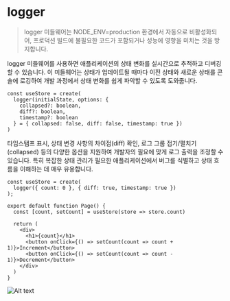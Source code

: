 # logger

> logger 미들웨어는 NODE_ENV=production 환경에서 자동으로 비활성화되어, 프로덕션 빌드에 불필요한 코드가 포함되거나 성능에 영향을 미치는 것을 방지합니다.

logger 미들웨어를 사용하면 애플리케이션의 상태 변화를 실시간으로 추적하고 디버깅할 수 있습니다. 이 미들웨어는 상태가 업데이트될 때마다 이전 상태와 새로운 상태를 콘솔에 로깅하여 개발 과정에서 상태 변화를 쉽게 파악할 수 있도록 도와줍니다.

```tsx copy showLineNumbers
const useStore = create(
  logger(initialState, options: { 
    collapsed?: boolean, 
    diff?: boolean,
    timestamp?: boolean
  } = { collapsed: false, diff: false, timestamp: true })
)
```

타임스탬프 표시, 상태 변경 사항의 차이점(diff) 확인, 로그 그룹 접기/펼치기(collapsed) 등의 다양한 옵션을 지원하여 개발자의 필요에 맞게 로그 출력을 조정할 수 있습니다. 특히 복잡한 상태 관리가 필요한 애플리케이션에서 버그를 식별하고 상태 흐름을 이해하는 데 매우 유용합니다.

```tsx copy showLineNumbers
const useStore = create(
  logger({ count: 0 }, { diff: true, timestamp: true })
);
 
export default function Page() {
  const [count, setCount] = useStore(store => store.count)
 
  return (
    <div>
      <h1>{count}</h1>
      <button onClick={() => setCount(count => count + 1)}>Increment</button>
      <button onClick={() => setCount(count => count - 1)}>Decrement</button>
    </div>
  )
}
```

![Alt text](/images/logger.png)
